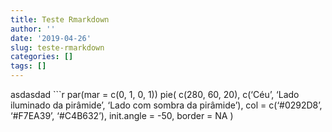 ---
title: Teste Rmarkdown
author: ''
date: '2019-04-26'
slug: teste-rmarkdown
categories: []
tags: []
---
asdasdad
```{r pie, fig.cap='Uma pirâmide'}
par(mar = c(0, 1, 0, 1))
pie(
  c(280, 60, 20),
  c('Céu', 'Lado iluminado da pirâmide', 'Lado com sombra da pirâmide'),
  col = c('#0292D8', '#F7EA39', '#C4B632'),
  init.angle = -50, border = NA
)
